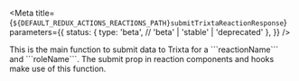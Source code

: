 
<Meta
  title={`${DEFAULT_REDUX_ACTIONS_REACTIONS_PATH}submitTrixtaReactionResponse`}
  parameters={{
    status: {
      type: 'beta', // 'beta' | 'stable' | 'deprecated'
    },
  }}
/>

<Title>submitTrixtaReactionResponse</Title>
<Description>
  This is the main function to submit data to Trixta for a ```reactionName``` and
  ```roleName```. The submit prop in reaction components and hooks make use of this
  function.
</Description>
<ArgsTable of={DocsGenerator} />
